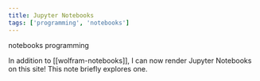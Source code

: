 ```yaml
---
title: Jupyter Notebooks
tags: ['programming', 'notebooks']
---
```


<link
  rel="stylesheet"
  href="https://cdn.jsdelivr.net/npm/katex@0.13.2/dist/katex.min.css"
  integrity="sha384-Cqd8ihRLum0CCg8rz0hYKPoLZ3uw+gES2rXQXycqnL5pgVQIflxAUDS7ZSjITLb5"
  crossOrigin="anonymous"
/>

<NoteTag color="beige">notebooks</NoteTag>
<NoteTag color="beige">programming</NoteTag>

In addition to [[wolfram-notebooks]], I can now render Jupyter Notebooks on this site! This note briefly explores one.
